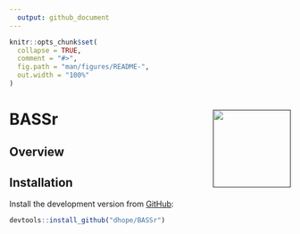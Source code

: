 ```yaml
---
  output: github_document
---
```


  <!-- README.md is generated from README.Rmd. Please edit that file -->

```r
knitr::opts_chunk$set(
  collapse = TRUE,
  comment = "#>",
  fig.path = "man/figures/README-",
  out.width = "100%"
)
```

# BASSr <a href=''><img src='BASSr.png' align="right" height="139" /></a>



## Overview



## Installation


Install the development version from [GitHub](https://github.com/):

```r
devtools::install_github("dhope/BASSr")
```



